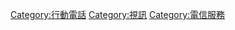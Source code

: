 {{noteTA
|G1=IT
|T=zh-cn:视频对话; zh-tw:視訊通話; zh-hk:視像對話;
|1=zh-cn:视频对话; zh-tw:視訊通話; zh-hk:視像對話;
|2=zh-cn:视频; zh-tw:視訊; zh-hk:視像;
|3=zh-cn:对话; zh-tw:通話; zh-hk:對話;
|4=zh-cn:软件; zh-tw:軟體; zh-hk:軟件;
|5=zh-cn:硬件; zh-tw:硬體; zh-hk:硬件;
}}
{{Commons category|Videotelephony}}
{{cat main|視訊通話}}
{{catmore}}

[[Category:行動電話|Category:行動電話]]
[[Category:視訊|Category:視訊]]
[[Category:電信服務|Category:電信服務]]